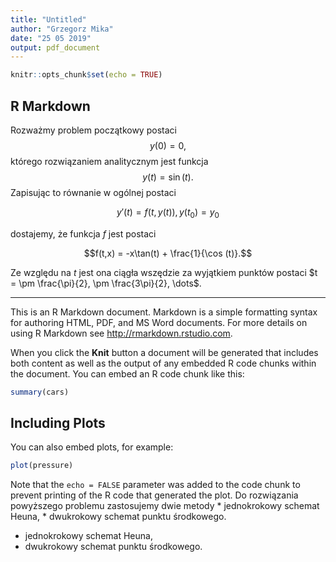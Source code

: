 ```yaml
---
title: "Untitled"
author: "Grzegorz Mika"
date: "25 05 2019"
output: pdf_document
---
```


```r
knitr::opts_chunk$set(echo = TRUE)
```

## R Markdown

Rozważmy problem początkowy postaci
\begin{equation} y'(t) = -y(t)\cdot \tan (t) + \frac{1}{\cos (t)}\end{equation}
$$y(0) = 0,$$
którego rozwiązaniem analitycznym jest funkcja
$$y(t) = \sin(t).$$
Zapisując to równanie w ogólnej postaci

$$y'(t) = f\left(t, y(t)\right), y(t_0)=y_0$$

dostajemy, że funkcja $f$ jest postaci

$$f(t,x) = -x\tan(t) + \frac{1}{\cos (t)}.$$

Ze względu na $t$ jest ona ciągła wszędzie za wyjątkiem punktów postaci $t = \pm \frac{\pi}{2}, \pm \frac{3\pi}{2}, \dots$.

***

This is an R Markdown document. Markdown is a simple formatting syntax for authoring HTML, PDF, and MS Word documents. For more details on using R Markdown see <http://rmarkdown.rstudio.com>.

When you click the **Knit** button a document will be generated that includes both content as well as the output of any embedded R code chunks within the document. You can embed an R code chunk like this:

```r
summary(cars)
```

## Including Plots

You can also embed plots, for example:

```r
plot(pressure)
```

Note that the `echo = FALSE` parameter was added to the code chunk to prevent printing of the R code that generated the plot.
Do rozwiązania powyższego problemu zastosujemy dwie metody
* jednokrokowy schemat Heuna,
* dwukrokowy schemat punktu środkowego.


* jednokrokowy schemat Heuna,
* dwukrokowy schemat punktu środkowego.

